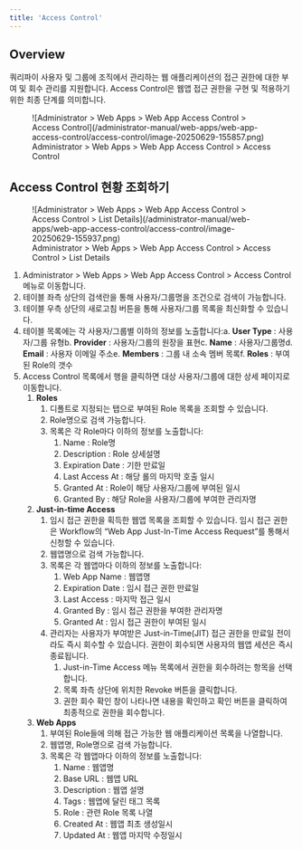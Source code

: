 ```yaml
---
title: 'Access Control'
---
```


## Overview

쿼리파이 사용자 및 그룹에 조직에서 관리하는 웹 애플리케이션의 접근 권한에 대한 부여 및 회수 관리를 지원합니다. Access Control은 웹앱 접근 권한을 구현 및 적용하기 위한 최종 단계를 의미합니다.

<figure data-layout="center" data-align="center">
![Administrator &gt; Web Apps &gt; Web App Access Control &gt; Access Control](/administrator-manual/web-apps/web-app-access-control/access-control/image-20250629-155857.png)
<figcaption>
Administrator &gt; Web Apps &gt; Web App Access Control &gt; Access Control
</figcaption>
</figure>


## Access Control 현황 조회하기

<figure data-layout="center" data-align="center">
![Administrator &gt; Web Apps &gt; Web App Access Control &gt; Access Control &gt; List Details](/administrator-manual/web-apps/web-app-access-control/access-control/image-20250629-155937.png)
<figcaption>
Administrator &gt; Web Apps &gt; Web App Access Control &gt; Access Control &gt; List Details
</figcaption>
</figure>

1. Administrator &gt; Web Apps &gt; Web App Access Control &gt; Access Control 메뉴로 이동합니다.
2. 테이블 좌측 상단의 검색란을 통해 사용자/그룹명을 조건으로 검색이 가능합니다.
3. 테이블 우측 상단의 새로고침 버튼을 통해 사용자/그룹 목록을 최신화할 수 있습니다.
4. 테이블 목록에는 각 사용자/그룹별 이하의 정보를 노출합니다:a.  **User Type** : 사용자/그룹 유형b.  **Provider**  : 사용자/그룹의 원장을 표현c.  **Name**  : 사용자/그룹명d.  **Email**  : 사용자 이메일 주소e.  **Members**  : 그룹 내 소속 멤버 목록f.  **Roles**  : 부여된 Role의 갯수
5. Access Control 목록에서 행을 클릭하면 대상 사용자/그룹에 대한 상세 페이지로 이동합니다.
    1.  **Roles** 
        1. 디폴트로 지정되는 탭으로 부여된 Role 목록을 조회할 수 있습니다.
        2. Role명으로 검색 가능합니다.
        3. 목록은 각 Role마다 이하의 정보를 노출합니다:
            1. Name : Role명
            2. Description : Role 상세설명
            3. Expiration Date : 기한 만료일
            4. Last Access At : 해당 롤의 마지막 호출 일시
            5. Granted At : Role이 해당 사용자/그룹에 부여된 일시
            6. Granted By : 해당 Role을 사용자/그룹에 부여한 관리자명 
    2.  **Just-in-time Access** 
        1. 임시 접근 권한을 획득한 웹앱 목록을 조회할 수 있습니다. 임시 접근 권한은 Workflow의 “Web App Just-In-Time Access Request”를 통해서 신청할 수 있습니다. 
        2. 웹앱명으로 검색 가능합니다.
        3. 목록은 각 웹앱마다 이하의 정보를 노출합니다:
            1. Web App Name : 웹앱명
            2. Expiration Date : 임시 접근 권한 만료일
            3. Last Access : 마지막 접근 일시
            4. Granted By : 임시 접근 권한을 부여한 관리자명
            5. Granted At : 임시 접근 권한이 부여된 일시
        4. 관리자는 사용자가 부여받은 Just-in-Time(JIT) 접근 권한을 만료일 전이라도 즉시 회수할 수 있습니다. 권한이 회수되면 사용자의 웹앱 세션은 즉시 종료됩니다.
            1. Just-in-Time Access 메뉴 목록에서 권한을 회수하려는 항목을 선택합니다.
            2. 목록 좌측 상단에 위치한 Revoke 버튼을 클릭합니다.
            3. 권한 회수 확인 창이 나타나면 내용을 확인하고 확인 버튼을 클릭하여 최종적으로 권한을 회수합니다.
    3.  **Web Apps** 
        1. 부여된 Role들에 의해 접근 가능한 웹 애플리케이션 목록을 나열합니다.
        2. 웹앱명, Role명으로 검색 가능합니다.
        3. 목록은 각 웹앱마다 이하의 정보를 노출합니다:
            1. Name : 웹앱명
            2. Base URL : 웹앱 URL
            3. Description : 웹앱 설명
            4. Tags : 웹앱에 달린 태그 목록
            5. Role : 관련 Role 목록 나열
            6. Created At : 웹앱 최초 생성일시
            7. Updated At : 웹앱 마지막 수정일시
